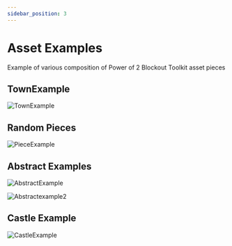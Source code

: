 ```yaml
---
sidebar_position: 3
---
```


# Asset Examples


Example of various composition of <HL>Power of 2 Blockout Toolkit </HL> asset pieces


## TownExample

![TownExample](./img/ScreenShot00005.png)

## Random Pieces 

![PieceExample](./img/ScreenShot00004.png)

## Abstract Examples

![AbstractExample](./img/ScreenShot00006.png)

![Abstractexample2](./img/ScreenShot00008.png)

## Castle Example

![CastleExample](./img/ScreenShot00007.png)
